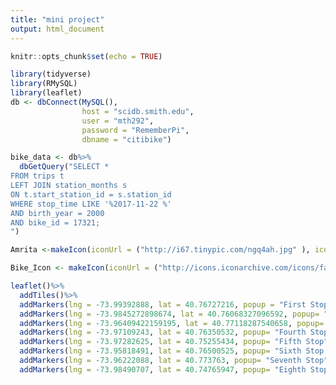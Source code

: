 ```yaml
---
title: "mini project"
output: html_document
---
```


```r
knitr::opts_chunk$set(echo = TRUE)
```

```r
library(tidyverse)
library(RMySQL)
library(leaflet)
db <- dbConnect(MySQL(),
                host = "scidb.smith.edu",
                user = "mth292",
                password = "RememberPi",
                dbname = "citibike") 
```

```r
bike_data <- db%>%
  dbGetQuery("SELECT *
FROM trips t
LEFT JOIN station_months s
ON t.start_station_id = s.station_id
WHERE stop_time LIKE '%2017-11-22 %'
AND birth_year = 2000
AND bike_id = 17321;
")
```


```r
Amrita <-makeIcon(iconUrl = ("http://i67.tinypic.com/ngq4ah.jpg" ), iconWidth = 35, iconHeight = 40) 
```

```r
Bike_Icon <- makeIcon(iconUrl = ("http://icons.iconarchive.com/icons/fasticon/ifunny-vol-2/128/bike-icon.png"), iconWidth = 35, iconHeight = 40)
```


```r
leaflet()%>%
  addTiles()%>%
  addMarkers(lng = -73.99392888, lat = 40.76727216, popup = "First Stop", icon = Bike_Icon)%>% 
  addMarkers(lng = -73.9845272898674, lat = 40.76068327096592, popup= "Second Stop", icon = Bike_Icon)%>% 
  addMarkers(lng = -73.96409422159195, lat = 40.77118287540658, popup= "Third Stop", icon = Bike_Icon)%>%
  addMarkers(lng = -73.97109243, lat = 40.76350532, popup= "Fourth Stop", icon = Bike_Icon)%>%
  addMarkers(lng = -73.97282625, lat = 40.75255434, popup= "Fifth Stop", icon = Bike_Icon)%>%
  addMarkers(lng = -73.95818491, lat = 40.76500525, popup= "Sixth Stop (AMRITA!)", icon = Amrita)%>%
  addMarkers(lng = -73.96222088, lat = 40.773763, popup= "Seventh Stop", icon = Bike_Icon)%>%
  addMarkers(lng = -73.98490707, lat = 40.74765947, popup= "Eighth Stop", icon = Bike_Icon)
```



